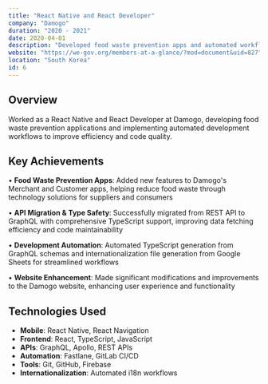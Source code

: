 ```yaml
---
title: "React Native and React Developer"
company: "Damogo"
duration: "2020 - 2021"
date: 2020-04-01
description: "Developed food waste prevention apps and automated workflows"
website: "https://we-gov.org/members-at-a-glance/?mod=document&uid=827"
location: "South Korea"
id: 6
---
```


## Overview

Worked as a React Native and React Developer at Damogo, developing food waste prevention applications and implementing automated development workflows to improve efficiency and code quality.

## Key Achievements

• **Food Waste Prevention Apps**: Added new features to Damogo's Merchant and Customer apps, helping reduce food waste through technology solutions for suppliers and consumers

• **API Migration & Type Safety**: Successfully migrated from REST API to GraphQL with comprehensive TypeScript support, improving data fetching efficiency and code maintainability

• **Development Automation**: Automated TypeScript generation from GraphQL schemas and internationalization file generation from Google Sheets for streamlined workflows

• **Website Enhancement**: Made significant modifications and improvements to the Damogo website, enhancing user experience and functionality

## Technologies Used

- **Mobile**: React Native, React Navigation
- **Frontend**: React, TypeScript, JavaScript
- **APIs**: GraphQL, Apollo, REST APIs
- **Automation**: Fastlane, GitLab CI/CD
- **Tools**: Git, GitHub, Firebase
- **Internationalization**: Automated i18n workflows

